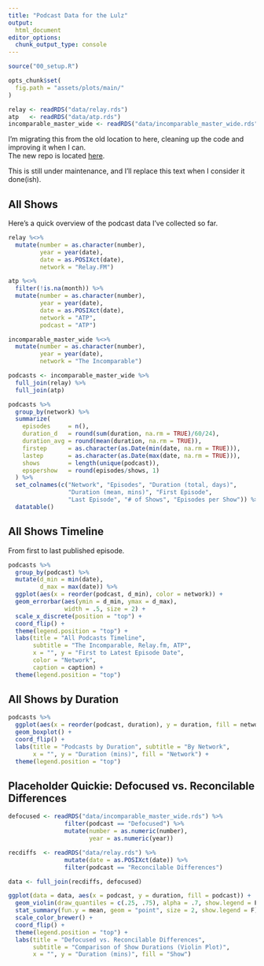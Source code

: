 ```yaml
---
title: "Podcast Data for the Lulz"
output:
  html_document
editor_options: 
  chunk_output_type: console
---
```


```r
source("00_setup.R")

opts_chunk$set(
  fig.path = "assets/plots/main/"
)

relay <- readRDS("data/relay.rds")
atp   <- readRDS("data/atp.rds")
incomparable_master_wide <- readRDS("data/incomparable_master_wide.rds")
```

I'm migrating this from the old location to here, cleaning up the code and improving it when I can.  
The new repo is located [here](https://github.com/jemus42/podcaststats).  

This is still under maintenance, and I'll replace this text when I consider it done(ish).

## All Shows

Here's a quick overview of the podcast data I've collected so far.  

```r
relay %<>%
  mutate(number = as.character(number),
         year = year(date),
         date = as.POSIXct(date),
         network = "Relay.FM")

atp %<>%
  filter(!is.na(month)) %>%
  mutate(number = as.character(number),
         year = year(date),
         date = as.POSIXct(date),
         network = "ATP",
         podcast = "ATP")

incomparable_master_wide %<>%
  mutate(number = as.character(number),
         year = year(date),
         network = "The Incomparable")

podcasts <- incomparable_master_wide %>%
  full_join(relay) %>%
  full_join(atp)

podcasts %>%
  group_by(network) %>%
  summarize(
    episodes     = n(),
    duration_d   = round(sum(duration, na.rm = TRUE)/60/24),
    duration_avg = round(mean(duration, na.rm = TRUE)),
    firstep      = as.character(as.Date(min(date, na.rm = TRUE))),
    lastep       = as.character(as.Date(max(date, na.rm = TRUE))),
    shows        = length(unique(podcast)),
    epspershow   = round(episodes/shows, 1)
  ) %>%
  set_colnames(c("Network", "Episodes", "Duration (total, days)",
                 "Duration (mean, mins)", "First Episode",
                 "Last Episode", "# of Shows", "Episodes per Show")) %>%
  datatable()
```

## All Shows Timeline

From first to last published episode.

```r
podcasts %>%
  group_by(podcast) %>%
  mutate(d_min = min(date),
         d_max = max(date)) %>%
  ggplot(aes(x = reorder(podcast, d_min), color = network)) +
  geom_errorbar(aes(ymin = d_min, ymax = d_max),
                width = .5, size = 2) +
  scale_x_discrete(position = "top") +
  coord_flip() +
  theme(legend.position = "top") +
  labs(title = "All Podcasts Timeline", 
       subtitle = "The Incomparable, Relay.fm, ATP",
       x = "", y = "First to Latest Episode Date", 
       color = "Network",
       caption = caption) +
  theme(legend.position = "top")
```


## All Shows by Duration

```r
podcasts %>%
  ggplot(aes(x = reorder(podcast, duration), y = duration, fill = network)) +
  geom_boxplot() +
  coord_flip() +
  labs(title = "Podcasts by Duration", subtitle = "By Network",
       x = "", y = "Duration (mins)", fill = "Network") +
  theme(legend.position = "top")
```


## Placeholder Quickie: Defocused vs. Reconcilable Differences

```r
defocused <- readRDS("data/incomparable_master_wide.rds") %>% 
                filter(podcast == "Defocused") %>%
                mutate(number = as.numeric(number),
                       year = as.numeric(year))

recdiffs  <- readRDS("data/relay.rds") %>% 
                mutate(date = as.POSIXct(date)) %>%
                filter(podcast == "Reconcilable Differences")

data <- full_join(recdiffs, defocused)

ggplot(data = data, aes(x = podcast, y = duration, fill = podcast)) +
  geom_violin(draw_quantiles = c(.25, .75), alpha = .7, show.legend = F) +
  stat_summary(fun.y = mean, geom = "point", size = 2, show.legend = F) +
  scale_color_brewer() +
  coord_flip() +
  theme(legend.position = "top") +
  labs(title = "Defocused vs. Reconcilable Differences",
       subtitle = "Comparison of Show Durations (Violin Plot)", 
       x = "", y = "Duration (mins)", fill = "Show")
```
